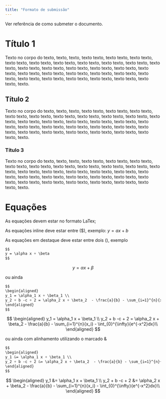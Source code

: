 ---
title: "Formato de submissão"
---

Ver referência de como submeter o documento.

# Título 1

Texto no corpo do texto, texto, texto, texto texto, texto texto, texto texto, texto texto, texto texto, texto texto, texto texto, texto texto, texto texto, texto texto, texto texto, texto texto, texto texto, texto texto, texto texto, texto texto, texto texto, texto texto, texto texto, texto texto, texto texto, texto texto, texto texto, texto texto, texto texto, texto texto, texto texto, texto texto, texto.

## Título 2

Texto no corpo do texto, texto, texto, texto texto, texto texto, texto texto, texto texto, texto texto, texto texto, texto texto, texto texto, texto texto, texto texto, texto texto, texto texto, texto texto, texto texto, texto texto, texto texto, texto texto, texto texto, texto texto, texto texto, texto texto, texto texto, texto texto, texto texto, texto texto, texto texto, texto texto, texto texto, texto.

### Título 3

Texto no corpo do texto, texto, texto, texto texto, texto texto, texto texto, texto texto, texto texto, texto texto, texto texto, texto texto, texto texto, texto texto, texto texto, texto texto, texto texto, texto texto, texto texto, texto texto, texto texto, texto texto, texto texto, texto texto, texto texto, texto texto, texto texto, texto texto, texto texto, texto texto, texto texto, texto texto, texto.

# Equações

As equações devem estar no formato LaTex;

As equações inline deve estar entre ($), exemplo: $y = ax + b$

 As equações em destaque deve estar entre dois (), exemplo 

```{css}
$$
y = \alpha x + \beta
$$
``` 


$$
y = \alpha x + \beta
$$

ou ainda

```{css}
$$
\begin{aligned}
y_1 = \alpha_1 x + \beta_1 \\
y_2 + b -c + 2 = \alpha_2 x + \beta_2  - \frac{a}{b} - \sum_{i=1}^{n}{x_i} - \int_{0}^{\infty}{e^{-x^2}dx}\\
\end{aligned}
$$
``` 

$$
\begin{aligned}
y_1 = \alpha_1 x + \beta_1 \\
y_2 + b -c + 2 = \alpha_2 x + \beta_2  - \frac{a}{b} - \sum_{i=1}^{n}{x_i} - \int_{0}^{\infty}{e^{-x^2}dx}\\
\end{aligned}
$$

ou ainda com alinhamento utilizando o marcado &

```{css}
$$
\begin{aligned}
y_1 &= \alpha_1 x + \beta_1 \\
y_2 + b -c + 2 &= \alpha_2 x + \beta_2  - \frac{a}{b} - \sum_{i=1}^{n}{x_i} - \int_{0}^{\infty}{e^{-x^2}dx}\\
\end{aligned}
$$
```

$$
\begin{aligned}
y_1 &= \alpha_1 x + \beta_1 \\
y_2 + b -c + 2 &= \alpha_2 x + \beta_2  - \frac{a}{b} - \sum_{i=1}^{n}{x_i} - \int_{0}^{\infty}{e^{-x^2}dx}\\
\end{aligned}
$$